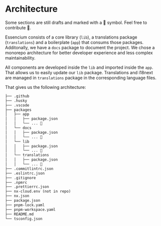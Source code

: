 
# Architecture

<Callout type="warning" emoji="⚠️">
  Some sections are still drafts and marked with a 📝 symbol. Feel free to
  contribute 🎉.
</Callout>

Essencium consists of a core library (`lib`), a translations package (`translations`) and a boilerplate (`app`) that consums those packages. Additonally, we have a `docs` package to document the project.
We chose a monorepo architecture for better developer experience and less complex maintainability.

All components are developed inside the `lib` and imported inside the `app`. That allows us to easily update our `lib` package.
Translations and i18next are managed in `translations` package in the corresponding language files.

That gives us the following architecture:

```txt
├── .github
├── .husky
├── .vscode
├── packages
│   ├── app
│   │   ├── package.json
│   │   └── ... 📝
│   └── docs
│   │   ├── package.json
│   │   └── ... 📝
│   └── lib
│   │   ├── package.json
│   │   └── ... 📝
│   └── translations
│   │   ├── package.json
│   │   └── ... 📝
├── .commitlintrc.json
├── .eslintrc.json
├── .gitignore
├── .npmrc
├── .prettierrc.json
├── nx-cloud.env (not in repo)
├── nx.json
├── package.json
├── pnpm-lock.yaml
├── pnpm-workspace.yaml
├── README.md
└── tsconfig.json
```
